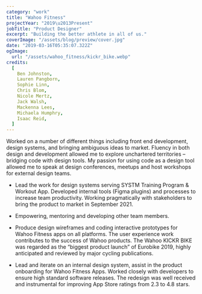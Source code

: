 ```yaml
---
category: "work"
title: "Wahoo Fitness"
projectYear: "2019\u2013Present"
jobTitle: "Product Designer"
excerpt: "Building the better athlete in all of us."
coverImage: "/assets/blog/preview/cover.jpg"
date: "2019-03-16T05:35:07.322Z"
ogImage:
  url: "/assets/wahoo_fitness/kickr_bike.webp"
credits:
  [
    Ben Johnston,
    Lauren Pangborn,
    Sophie Linn,
    Chris Blom,
    Nicole Mertz,
    Jack Walsh,
    Mackenna Lees,
    Michaela Humphry,
    Isaac Reid,
  ]
---
```


<GalleryComposable>
  <ImageWithCaption
    src={"/assets/wahoo_fitness/kickr_bike.webp"}
    caption="Serving SYSTM Training Program"
    alt="Serving SYSTM Training Program"
    className="col-span-2"
  />
  <ImageWithCaption
    src={"/assets/wahoo_fitness/elemnt_1.webp"}
    caption="Serving SYSTM Training Program"
    alt="Serving SYSTM Training Program"
    className="col-span-2"
  />
  <ImageWithCaption
    src={"/assets/wahoo_fitness/onboarding.webp"}
    caption="Serving SYSTM Training Program"
    alt="Serving SYSTM Training Program"
    className="col-span-2"
  />
</GalleryComposable>

Worked on a number of different things including front end development, design systems,
and bringing ambiguous ideas to market. Fluency in both design and development allowed
me to explore unchartered territories – bridging code with design tools. My passion
for using code as a design tool allowed me to speak at design conferences, meetups
and host workshops for external design teams.

- Lead the work for design systems serving SYSTM Training Program & Workout App. Developed internal tools (Figma plugins) and processes to increase team productivity. Working pragmatically with stakeholders to bring the product to market in September 2021.

- Empowering, mentoring and developing other team members.

- Produce design wireframes and coding interactive prototypes for Wahoo Fitness apps on all platforms. The user experience work contributes to the success of Wahoo products. The Wahoo KICKR BIKE was regarded as the “biggest product launch” of Eurobike 2019, highly anticipated and reviewed by major cycling publications.

- Lead and iterate on an internal design system, assist in the product onboarding for Wahoo Fitness Apps. Worked closely with developers to ensure high standard software releases. The redesign was well received and instrumental for improving App Store ratings from 2.3 to 4.8 stars.
